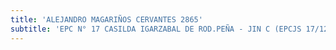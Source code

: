 ```yaml
---
title: 'ALEJANDRO MAGARIÑOS CERVANTES 2865'
subtitle: 'EPC N° 17 CASILDA IGARZABAL DE ROD.PEÑA - JIN C (EPCJS 17/12°) - CECIE N° 23'
---
```


#
